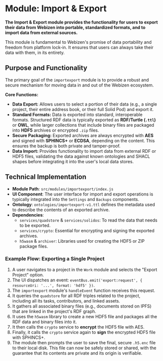 # Module: Import & Export

**The Import & Export module provides the functionality for users to export their data from Webizen into portable, standardized formats, and to import data from external sources.**

This module is fundamental to Webizen's promise of data portability and freedom from platform lock-in. It ensures that users can always take their data with them, in its entirety.

## Purpose and Functionality

The primary goal of the `importexport` module is to provide a robust and secure mechanism for moving data in and out of the Webizen ecosystem.

**Core Functions:**
-   **Data Export:** Allows users to select a portion of their data (e.g., a single project, their entire address book, or their full Solid Pod) and export it.
-   **Standard Formats:** Data is exported into standard, interoperable formats. Structured RDF data is typically exported as **RDF/Turtle (`.ttl`)** or **OWL**, while larger collections that include binary files are packaged into **HDF5** archives or encrypted `.zip` files.
-   **Secure Packaging:** Exported archives are always encrypted with **AES** and signed with **SPHINCS+** or **ECDSA**, depending on the content. This ensures the backup is both private and tamper-proof.
-   **Data Import:** Provides functionality to import data from external RDF or HDF5 files, validating the data against known ontologies and SHACL shapes before integrating it into the user's local data stores.

## Technical Implementation

-   **Module Path**: `src/modules/importexport/index.js`
-   **UI Component**: The user interface for import and export operations is typically integrated into the `Settings` and `Backups` components.
-   **Ontology**: `ontologies/importexport-v1.ttl` defines the metadata used to describe the contents of an exported archive.
-   **Dependencies**:
    -   `services/quadstore` & `services/solidos`: To read the data that needs to be exported.
    -   `services/crypto`: Essential for encrypting and signing the exported archives.
    -   `h5wasm` & `archiver`: Libraries used for creating the HDF5 or ZIP package files.

### Example Flow: Exporting a Single Project

1.  A user navigates to a project in the `Work` module and selects the "Export Project" option.
2.  The UI dispatches an event: `eventBus.emit('export:request', { resourceUri: '...', format: 'hdf5' })`.
3.  The `importexport` module's `handleEvent` function receives this request.
4.  It queries the `quadstore` for all RDF triples related to the project, including all its tasks, contributors, and linked assets.
5.  It gathers all associated binary files (e.g., documents stored on IPFS) that are linked in the project's RDF graph.
6.  It uses the `h5wasm` library to create a new HDF5 file and packages all the RDF data and binary files into it.
7.  It then calls the `crypto` service to **encrypt** the HDF5 file with AES.
8.  Finally, it calls the `crypto` service again to **sign** the encrypted HDF5 file with SPHINCS+.
9.  The module then prompts the user to save the final, secure `.h5.enc` file to their local disk. This file can now be safely stored or shared, with the guarantee that its contents are private and its origin is verifiable.

